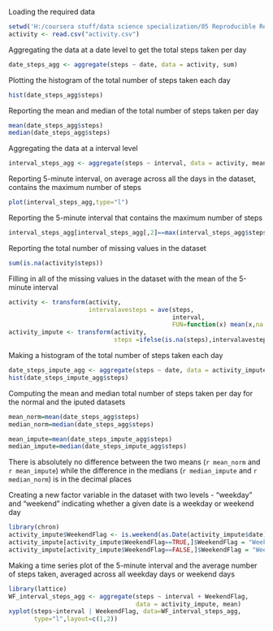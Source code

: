 Loading the required data 
```r
setwd('H:/coursera stuff/data science specialization/05 Reproducible Research/Course Projects/Project 1/Input Data')
activity <- read.csv("activity.csv")
```

Aggregating the data at a date level to get the total steps taken per day
```r
date_steps_agg <- aggregate(steps ~ date, data = activity, sum)
```

Plotting the histogram of the total number of steps taken each day
```r
hist(date_steps_agg$steps)
```

Reporting the mean and median of the total number of steps taken per day
```r
mean(date_steps_agg$steps)
median(date_steps_agg$steps)
```

Aggregating the data at a interval level
```r
interval_steps_agg <- aggregate(steps ~ interval, data = activity, mean)
```

Reporting 5-minute interval, on average across all the days in the dataset, contains the maximum number of steps
```r
plot(interval_steps_agg,type="l")
```

Reporting the 5-minute interval that contains the maximum number of steps
```r
interval_steps_agg[interval_steps_agg[,2]==max(interval_steps_agg$steps),]
```

Reporting the total number of missing values in the dataset
```r
sum(is.na(activity$steps))
```

Filling in all of the missing values in the dataset with the mean of the
5-minute interval
```r
activity <- transform(activity,
                      intervalavesteps = ave(steps,
                                             interval,
                                             FUN=function(x) mean(x,na.rm=TRUE)))
activity_impute <- transform(activity, 
                             steps =ifelse(is.na(steps),intervalavesteps,steps))

```

Making a histogram of the total number of steps taken each day
```r
date_steps_impute_agg <- aggregate(steps ~ date, data = activity_impute, sum)
hist(date_steps_impute_agg$steps)
```

Computing the mean and median total number of steps taken per day for the normal and the iputed datasets
```r
mean_norm=mean(date_steps_agg$steps)
median_norm=median(date_steps_agg$steps)

mean_impute=mean(date_steps_impute_agg$steps)
median_impute=median(date_steps_impute_agg$steps)
```

There is absolutely no difference between the two means (`r mean_norm` and `r mean_impute`) while the difference in the medians (`r median_impute` and `r median_norm`) is in the decimal places

Creating a new factor variable in the dataset with two levels - "weekday" and "weekend" indicating whether a given date is a weekday or weekend day
```r
library(chron)
activity_impute$WeekendFlag <- is.weekend(as.Date(activity_impute$date))
activity_impute[activity_impute$WeekendFlag==TRUE,]$WeekendFlag = "Weekend"
activity_impute[activity_impute$WeekendFlag==FALSE,]$WeekendFlag = "Weekday"
```

Making a time series plot of the 5-minute interval and the average number of steps taken, averaged across all weekday days or weekend days
```r
library(lattice)
WF_interval_steps_agg <- aggregate(steps ~ interval + WeekendFlag, 
                                   data = activity_impute, mean)
xyplot(steps~interval | WeekendFlag, data=WF_interval_steps_agg,
       type="l",layout=c(1,2))
```

